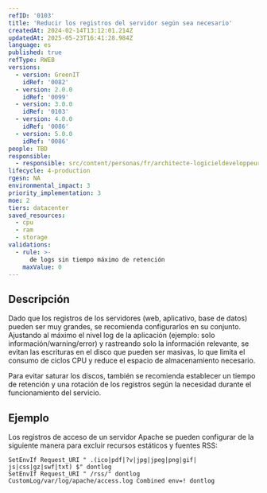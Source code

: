 ```yaml
---
refID: '0103'
title: 'Reducir los registros del servidor según sea necesario'
createdAt: 2024-02-14T13:12:01.214Z
updatedAt: 2025-05-23T16:41:28.984Z
language: es
published: true
refType: RWEB
versions:
  - version: GreenIT
    idRef: '0082'
  - version: 2.0.0
    idRef: '0099'
  - version: 3.0.0
    idRef: '0103'
  - version: 4.0.0
    idRef: '0086'
  - version: 5.0.0
    idRef: '0086'
people: TBD
responsible:
  - responsible: src/content/personas/fr/architecte-logicieldeveloppeur.mdx
lifecycle: 4-production
rgesn: NA
environmental_impact: 3
priority_implementation: 3
moe: 2
tiers: datacenter
saved_resources:
  - cpu
  - ram
  - storage
validations:
  - rule: >-
      de logs sin tiempo máximo de retención
    maxValue: 0
---
```


## Descripción

Dado que los registros de los servidores (web, aplicativo, base de datos) pueden ser muy grandes, se recomienda configurarlos en su conjunto.
Ajustando al máximo el nivel log de la aplicación (ejemplo: solo información/warning/error) y rastreando solo la información relevante, se evitan las escrituras en el disco que pueden ser masivas, lo que limita el consumo de ciclos CPU y reduce el espacio de almacenamiento necesario.

Para evitar saturar los discos, también se recomienda establecer un tiempo de retención y una rotación de los registros según la necesidad durante el funcionamiento del servicio.

## Ejemplo

Los registros de acceso de un servidor Apache se pueden configurar de la siguiente manera para excluir recursos estáticos y fuentes RSS:

```apacheconf
SetEnvIf Request_URI " .(ico|pdf|?v|jpg|jpeg|png|gif| js|css|gz|swf|txt) $" dontlog
SetEnvIf Request_URI " /rss/" dontlog
CustomLog/var/log/apache/access.log Combined env=! dontlog
```


